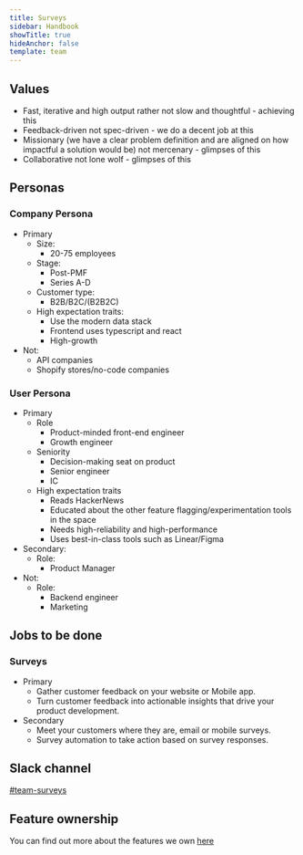 ```yaml
---
title: Surveys
sidebar: Handbook
showTitle: true
hideAnchor: false
template: team
---
```


## Values

- Fast, iterative and high output rather not slow and thoughtful - achieving this
- Feedback-driven not spec-driven - we do a decent job at this
- Missionary (we have a clear problem definition and are aligned on how impactful a solution would be) not mercenary - glimpses of this
- Collaborative not lone wolf - glimpses of this

## Personas

### Company Persona

- Primary
    - Size:
        - 20-75 employees
    - Stage:
        - Post-PMF
        - Series A-D
    - Customer type:
        - B2B/B2C/(B2B2C)
    - High expectation traits:
        - Use the modern data stack
        - Frontend uses typescript and react
        - High-growth
- Not:
    - API companies
    - Shopify stores/no-code companies

### User Persona
- Primary
    - Role
        - Product-minded front-end engineer
        - Growth engineer
    - Seniority
        - Decision-making seat on product
        - Senior engineer
        - IC
    - High expectation traits
        - Reads HackerNews
        - Educated about the other feature flagging/experimentation tools in the space
        - Needs high-reliability and high-performance
        - Uses best-in-class tools such as Linear/Figma
- Secondary:
    - Role:
        - Product Manager
- Not:
    - Role:
        - Backend engineer
        - Marketing

## Jobs to be done

### Surveys

- Primary
    - Gather customer feedback on your website or Mobile app. 
    - Turn customer feedback into actionable insights that drive your product development.
- Secondary
    - Meet your customers where they are, email or mobile surveys.
    - Survey automation to take action based on survey responses.

## Slack channel

[#team-surveys](https://posthog.slack.com/messages/team-surveys)

## Feature ownership

You can find out more about the features we own [here](/handbook/engineering/feature-ownership)
